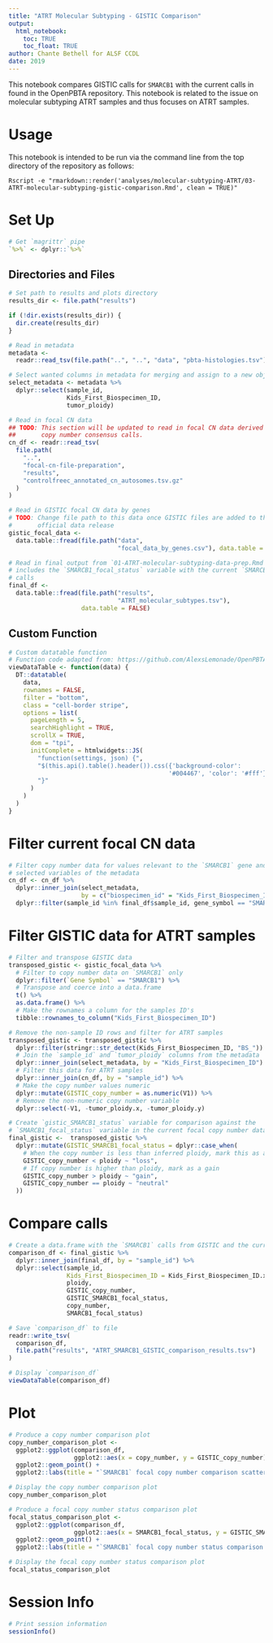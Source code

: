 ```yaml
---
title: "ATRT Molecular Subtyping - GISTIC Comparison"
output: 
  html_notebook:
    toc: TRUE
    toc_float: TRUE
author: Chante Bethell for ALSF CCDL
date: 2019
---
```


This notebook compares GISTIC calls for `SMARCB1` with the current calls in 
found in the OpenPBTA repository. This notebook is related to the issue on 
molecular subtyping ATRT samples and thus focuses on ATRT samples. 

# Usage

This notebook is intended to be run via the command line from the top directory
of the repository as follows:

`Rscript -e "rmarkdown::render('analyses/molecular-subtyping-ATRT/03-ATRT-molecular-subtyping-gistic-comparison.Rmd', clean = TRUE)"`

# Set Up

```r
# Get `magrittr` pipe
`%>%` <- dplyr::`%>%`
```

## Directories and Files

```r
# Set path to results and plots directory
results_dir <- file.path("results")

if (!dir.exists(results_dir)) {
  dir.create(results_dir)
}

# Read in metadata
metadata <-
  readr::read_tsv(file.path("..", "..", "data", "pbta-histologies.tsv"))

# Select wanted columns in metadata for merging and assign to a new object
select_metadata <- metadata %>%
  dplyr::select(sample_id,
                Kids_First_Biospecimen_ID,
                tumor_ploidy)

# Read in focal CN data
## TODO: This section will be updated to read in focal CN data derived from
##       copy number consensus calls.
cn_df <- readr::read_tsv(
  file.path(
    "..",
    "focal-cn-file-preparation",
    "results",
    "controlfreec_annotated_cn_autosomes.tsv.gz"
  )
)

# Read in GISTIC focal CN data by genes
# TODO: Change file path to this data once GISTIC files are added to the 
#       official data release
gistic_focal_data <-
  data.table::fread(file.path("data",
                              "focal_data_by_genes.csv"), data.table = FALSE)

# Read in final output from `01-ATRT-molecular-subtyping-data-prep.Rmd` which 
# includes the `SMARCB1_focal_status` variable with the current `SMARCB1` CN 
# calls
final_df <-
  data.table::fread(file.path("results",
                              "ATRT_molecular_subtypes.tsv"),
                    data.table = FALSE)
```
## Custom Function

```r
# Custom datatable function
# Function code adapted from: https://github.com/AlexsLemonade/OpenPBTA-analysis/blob/49acc98f5ffd86853fc70f220623311e13e3ca9f/analyses/collapse-rnaseq/02-analyze-drops.Rmd#L23
viewDataTable <- function(data) {
  DT::datatable(
    data,
    rownames = FALSE,
    filter = "bottom",
    class = "cell-border stripe",
    options = list(
      pageLength = 5,
      searchHighlight = TRUE,
      scrollX = TRUE,
      dom = "tpi",
      initComplete = htmlwidgets::JS(
        "function(settings, json) {",
        "$(this.api().table().header()).css({'background-color':
                                            '#004467', 'color': '#fff'});",
        "}"
      )
    )
  )
}
```

# Filter current focal CN data

```r
# Filter copy number data for values relevant to the `SMARCB1` gene and join
# selected variables of the metadata
cn_df <- cn_df %>%
  dplyr::inner_join(select_metadata,
                    by = c("biospecimen_id" = "Kids_First_Biospecimen_ID")) %>%
  dplyr::filter(sample_id %in% final_df$sample_id, gene_symbol == "SMARCB1")
```

# Filter GISTIC data for ATRT samples

```r
# Filter and transpose GISTIC data 
transposed_gistic <- gistic_focal_data %>%
  # Filter to copy number data on `SMARCB1` only
  dplyr::filter(`Gene Symbol` == "SMARCB1") %>%
  # Transpose and coerce into a data.frame
  t() %>%
  as.data.frame() %>%
  # Make the rownames a column for the samples ID's
  tibble::rownames_to_column("Kids_First_Biospecimen_ID")

# Remove the non-sample ID rows and filter for ATRT samples
transposed_gistic <- transposed_gistic %>%
  dplyr::filter(stringr::str_detect(Kids_First_Biospecimen_ID, "BS_")) %>%
  # Join the `sample_id` and `tumor_ploidy` columns from the metadata
  dplyr::inner_join(select_metadata, by = "Kids_First_Biospecimen_ID") %>%
  # Filter this data for ATRT samples
  dplyr::inner_join(cn_df, by = "sample_id") %>%
  # Make the copy number values numeric
  dplyr::mutate(GISTIC_copy_number = as.numeric(V1)) %>%
  # Remove the non-numeric copy number variable
  dplyr::select(-V1, -tumor_ploidy.x, -tumor_ploidy.y)

# Create `gistic_SMARCB1_status` variable for comparison against the
# `SMARCB1_focal_status` variable in the current focal copy number data
final_gistic <-  transposed_gistic %>%
  dplyr::mutate(GISTIC_SMARCB1_focal_status = dplyr::case_when(
    # When the copy number is less than inferred ploidy, mark this as a loss
    GISTIC_copy_number < ploidy ~ "loss",
    # If copy number is higher than ploidy, mark as a gain
    GISTIC_copy_number > ploidy ~ "gain",
    GISTIC_copy_number == ploidy ~ "neutral"
  ))
```

# Compare calls

```r
# Create a data.frame with the `SMARCB1` calls from GISTIC and the current calls.
comparison_df <- final_gistic %>%
  dplyr::inner_join(final_df, by = "sample_id") %>%
  dplyr::select(sample_id,
                Kids_First_Biospecimen_ID = Kids_First_Biospecimen_ID.x,
                ploidy,
                GISTIC_copy_number,
                GISTIC_SMARCB1_focal_status,
                copy_number,
                SMARCB1_focal_status)

# Save `comparison_df` to file
readr::write_tsv(
  comparison_df,
  file.path("results", "ATRT_SMARCB1_GISTIC_comparison_results.tsv")
)

# Display `comparison_df`
viewDataTable(comparison_df) 
```

# Plot

```r
# Produce a copy number comparison plot
copy_number_comparison_plot <-
  ggplot2::ggplot(comparison_df,
                  ggplot2::aes(x = copy_number, y = GISTIC_copy_number)) +
  ggplot2::geom_point() +
  ggplot2::labs(title = "`SMARCB1` focal copy number comparison scatterplot")

# Display the copy number comparison plot
copy_number_comparison_plot

# Produce a focal copy number status comparison plot
focal_status_comparison_plot <-
  ggplot2::ggplot(comparison_df,
                  ggplot2::aes(x = SMARCB1_focal_status, y = GISTIC_SMARCB1_focal_status)) +
  ggplot2::geom_point() +
  ggplot2::labs(title = "`SMARCB1` focal copy number status comparison scatterplot")

# Display the focal copy number status comparison plot
focal_status_comparison_plot
```

# Session Info

```r
# Print session information
sessionInfo()
```


